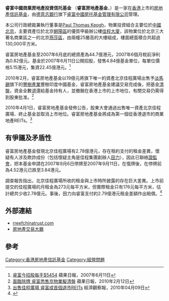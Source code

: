 '''睿富中國商業房地產投資信托基金''' （'''睿富房地產基金'''，{{sehk|0625}}）是一家在[[香港|香港]]上市的[[房地產信託基金|房地產信託基金]]，由[[德意志銀行|德意志銀行]]旗下[[睿富中國房托基金管理有限公司|睿富中國房托基金管理有限公司]]管理。

本公司行政總裁兼執行董事是[[Paul_Thomas_Keogh|Paul Thomas Keogh]]，物業投資組合主要位於[[中國|中國]][[北京|北京]]，主要資產位於北京[[朝陽區|朝陽區]]的優質甲級辦公樓[[佳程大廈|佳程大廈]]，該物業位於北京三大著名商業區之一的北京[[燕莎區|燕莎區]]，由兩幢25層高的大樓組成，樓面總面積合共超過130,000平方米。

睿富房地產基金至2007年6月底的總資產為44.7億港元，2007年6個月稅前淨利為0.82億元。基金於2007年6月11日公開招股，發售4.84億基金單位，每單位價格5.15港元，集資22.45億港元。<ref>[http://hk.apple.nextmedia.com/template/apple/art_main.php?iss_id=20070611&sec_id=15307&art_id=7199884 睿富今招股每手$5454] 蘋果日報，2007年6月11日</ref>

2010年2月，睿富房地產基金以19億元將旗下唯一的資產北京佳程廣場出售予[[淡馬錫控股|淡馬錫]]旗下的[[豐樹產業|豐樹產業]]豐樹印度中國基金，睿富房地產基金建議交易完成後，把基金[[清盤|清盤]]，資金全數退還給基金持有人，並撤銷在香港上市的上市地位，有關交易仍需得到股東批准。<ref>[http://hk.apple.nextmedia.com/template/apple/art_main.php?iss_id=20100212&sec_id=15307&subsec=15320&art_id=13723391 面臨除牌 睿富悉售京物業擬清盤] 蘋果日報，2010年2月12日</ref>

2010年4月1日，睿富房地產基金發佈公告，股東大會通過出售唯一資產北京佳程廣場、終止基金並取消上市地位。睿富房地產基金將成為第一個從香港退市的商業地產REITs。<ref>[http://finance.ifeng.com/fund/jjdt/20100409/2031535.shtml 出售佳程廣場 睿富成首個退市REITs] {{Wayback|url=http://finance.ifeng.com/fund/jjdt/20100409/2031535.shtml |date=20200602102249 }} 經濟觀察報，2010年04月09日</ref>

==有爭議及矛盾性==

睿富房地產基金發現北京佳程廣場有2.78億港元，存在租約支付的租金差異，懷疑有人涉及欺詐成份（包括懷疑主角是佳程集團創辦人[[田力|田力]]），因此已聯絡[[證券及期貨事務監察委員會|證監會]]，把本基金申請在2007年9月6日停牌至2007年9月11日，在復牌後，在停牌前為4.52港元已跌至3.84港元。

調查報告指出，北京佳程廣場所收的租金與上市時所披露的存在巨大差異。上市前提交的佳程廣場的月租金為273元每平方米，但實際租金只有176元每平方米，估計總共少收2.78億元。事後，田力向睿富支付約2.79億港元租金差額作出賠償。<ref>{{Cite web |url=http://business.sohu.com/20100406/n271332280.shtml |title=首宗REITs退市：睿富房地产基金“神话”破灭 |access-date=2011-01-30 |archive-date=2020-06-02 |archive-url=https://web.archive.org/web/20200602102256/https://business.sohu.com/20100406/n271332280.shtml |dead-url=no }}</ref>

==外部連結==
*[http://www.rreefchinatrust.com rreefchinatrust.com]
*[https://360homes.vn/ 房地產交易大廳] {{Wayback|url=https://360homes.vn/ |date=20211031103609 }}

==參考==
{{reflist}}

[[Category:香港房地產信託基金|Category:香港房地產信託基金]]
[[Category:經營問題|Category:經營問題]]